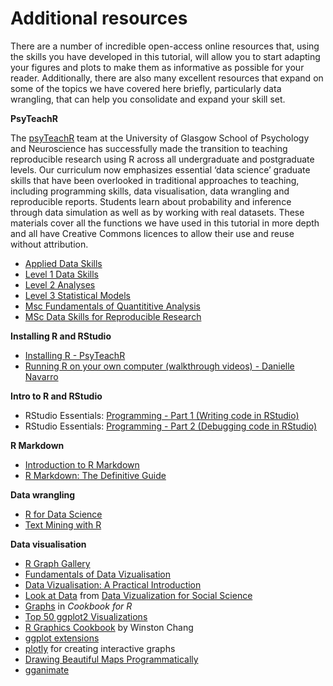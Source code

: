 # Additional resources

There are a number of incredible open-access online resources that, using the skills you have developed in this tutorial, will allow you to start adapting your figures and plots to make them as informative as possible for your reader. Additionally, there are also many excellent resources that expand on some of the topics we have covered here briefly, particularly data wrangling, that can help you consolidate and expand your skill set.

**PsyTeachR**

The [psyTeachR](https://psyteachr.github.io/) team at the University of Glasgow School of Psychology and Neuroscience has successfully made the transition to teaching reproducible research using R across all undergraduate and postgraduate levels. Our curriculum now emphasizes essential ‘data science’ graduate skills that have been overlooked in traditional approaches to teaching, including programming skills, data visualisation, data wrangling and reproducible reports. Students learn about probability and inference through data simulation as well as by working with real datasets. These materials cover all the functions we have used in this tutorial in more depth and all have Creative Commons licences to allow their use and reuse without attribution.

* [Applied Data Skills](https://psyteachr.github.io/ads/)
* [Level 1 Data Skills](https://psyteachr.github.io/data-skills/)
* [Level 2 Analyses](https://psyteachr.github.io/analysis/)
* [Level 3 Statistical Models](https://psyteachr.github.io/stat-models/)
* [Msc Fundamentals of Quantititive Analysis](https://psyteachr.github.io/fun-quant/)
* [MSc Data Skills for Reproducible Research](https://psyteachr.github.io/reprores/)

**Installing R and RStudio**

* [Installing R - PsyTeachR](https://psyteachr.github.io/data-skills-v1/installing-r.html)
* [Running R on your own computer (walkthrough videos) - Danielle Navarro](https://www.youtube.com/playlist?list=PLRPB0ZzEYegOZivdelOuEn-R-XUN-DOjd)

**Intro to R and RStudio**

* RStudio Essentials: [Programming - Part 1 (Writing code in RStudio)](https://www.rstudio.com/resources/webinars/programming-part-1-writing-code-in-rstudio/)
* RStudio Essentials: [Programming - Part 2 (Debugging code in RStudio)](https://www.rstudio.com/resources/webinars/programming-part-2-debugging-code-in-rstudio/) 

**R Markdown**

* [Introduction to R Markdown](https://rmarkdown.rstudio.com/lesson-1.html)
* [R Markdown: The Definitive Guide](https://bookdown.org/yihui/rmarkdown/)

**Data wrangling**

* [R for Data Science](https://r4ds.had.co.nz/)
* [Text Mining with R](https://www.tidytextmining.com/)

**Data visualisation**

* [R Graph Gallery](https://www.r-graph-gallery.com/)
* [Fundamentals of Data Vizualisation](https://clauswilke.com/dataviz/)
* [Data Vizualisation: A Practical Introduction](https://socviz.co/)
* [Look at Data](https://socviz.co/lookatdata.html) from [Data Vizualization for Social Science](http://socviz.co/)
* [Graphs](http://www.cookbook-r.com/Graphs) in *Cookbook for R*
* [Top 50 ggplot2 Visualizations](http://r-statistics.co/Top50-Ggplot2-Visualizations-MasterList-R-Code.html)
* [R Graphics Cookbook](http://www.cookbook-r.com/Graphs/) by Winston Chang
* [ggplot extensions](https://exts.ggplot2.tidyverse.org/)
* [plotly](https://plot.ly/ggplot2/) for creating interactive graphs
* [Drawing Beautiful Maps Programmatically](https://r-spatial.org/r/2018/10/25/ggplot2-sf.html)
* [gganimate](https://gganimate.com/)

